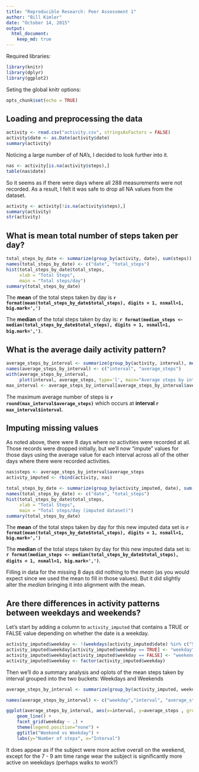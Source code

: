 ```yaml
---
title: "Reproducible Research: Peer Assessment 1"
author: "Bill Kimler"
date: "October 14, 2015"
output: 
  html_document:
    keep_md: true
---
```

Required libraries:
```r
library(knitr)
library(dplyr)
library(ggplot2)
```

Seting the global knitr options:
```r
opts_chunk$set(echo = TRUE)
```

## Loading and preprocessing the data
```r
activity <- read.csv("activity.csv", stringsAsFactors = FALSE)
activity$date <- as.Date(activity$date)
summary(activity)
```

Noticing a large number of of NA's, I decided to look further into it.
```r
nas <- activity[is.na(activity$steps),]
table(nas$date)
```

So it seems as if there were days where all 288 measurements were not recorded. As a result, I felt it was safe to drop all NA values from the dataset.

```r
activity <- activity[!is.na(activity$steps),]
summary(activity)
str(activity)
```


## What is mean total number of steps taken per day?

```r
total_steps_by_date <- summarize(group_by(activity, date), sum(steps))
names(total_steps_by_date) <- c("date", "total_steps")
hist(total_steps_by_date$total_steps, 
     xlab = "Total Steps",
     main = "Total steps/day")
summary(total_steps_by_date)
```

The __mean__ of the total steps taken by day is __`r format(mean(total_steps_by_date$total_steps), digits = 1, nsmall=1, big.mark=',')`__ 

The __median__ of the total steps taken by day is: __`r format(median_steps <- median(total_steps_by_date$total_steps), digits = 1, nsmall=1, big.mark=',')`__.

## What is the average daily activity pattern?
```r
average_steps_by_interval <- summarize(group_by(activity, interval), mean(steps))
names(average_steps_by_interval) <- c("interval", "average_steps")
with(average_steps_by_interval, 
     plot(interval, average_steps, type='l', main="Average steps by interval"))
max_interval <- average_steps_by_interval[average_steps_by_interval$average_steps == max(average_steps_by_interval$average_steps),]
```

The maximum average number of steps is __`r round(max_interval$average_steps)`__ which occurs at __interval `r max_interval$interval`__.


## Imputing missing values
As noted above, there were 8 days where no activities were recorded at all. Those records were dropped initially, but we'll now "impute" values for those days using the average value for each interval across all of the other days where there were recorded activities.

```r
nas$steps <- average_steps_by_interval$average_steps
activity_imputed <- rbind(activity, nas)

total_steps_by_date <- summarize(group_by(activity_imputed, date), sum(steps))
names(total_steps_by_date) <- c("date", "total_steps")
hist(total_steps_by_date$total_steps, 
     xlab = "Total Steps",
     main = "Total steps/day (imputed dataset)")
summary(total_steps_by_date)
```
The __mean__ of the total steps taken by day for this new imputed data set is __`r format(mean(total_steps_by_date$total_steps), digits = 1, nsmall=1, big.mark=',')`__ 

The __median__ of the total steps taken by day for this new imputed data set is: __`r format(median_steps <- median(total_steps_by_date$total_steps), digits = 1, nsmall=1, big.mark=',')`__.

Filling in data for the missing 8 days did nothing to the _mean_ (as you would expect since we used the mean to fill in those values). But it did slightly alter the _median_ bringing it into alignment with the mean.


## Are there differences in activity patterns between weekdays and weekends?

Let's start by adding a column to `activity_imputed` that contains a TRUE or FALSE value depending on whether the date is a weekday.

```r
activity_imputed$weekday <- !(weekdays(activity_imputed$date) %in% c("Saturday","Sunday"))
activity_imputed$weekday[activity_imputed$weekday == TRUE] <- "weekday"
activity_imputed$weekday[activity_imputed$weekday == FALSE] <- "weekend"
activity_imputed$weekday <- factor(activity_imputed$weekday)
```

Then we'll do a summary analysis and oplots of the mean steps taken by interval grouped into the two buckets: Weekdays and Weekends
```r
average_steps_by_interval <- summarize(group_by(activity_imputed, weekday, interval), mean(steps))

names(average_steps_by_interval) <- c("weekday","interval", "average_steps")

ggplot(average_steps_by_interval, aes(x=interval, y=average_steps , group=weekday, color=weekday)) + 
    geom_line() + 
    facet_grid(weekday ~ .) + 
    theme(legend.position="none") + 
    ggtitle("Weekend vs Weekday") + 
    labs(y="Number of steps", x="Interval")
```

It does appear as if the subject were more active overall on the weekend, except for the 7 - 9 am time range wear the subject is significantly more active on weekdays (perhaps walks to work?)
